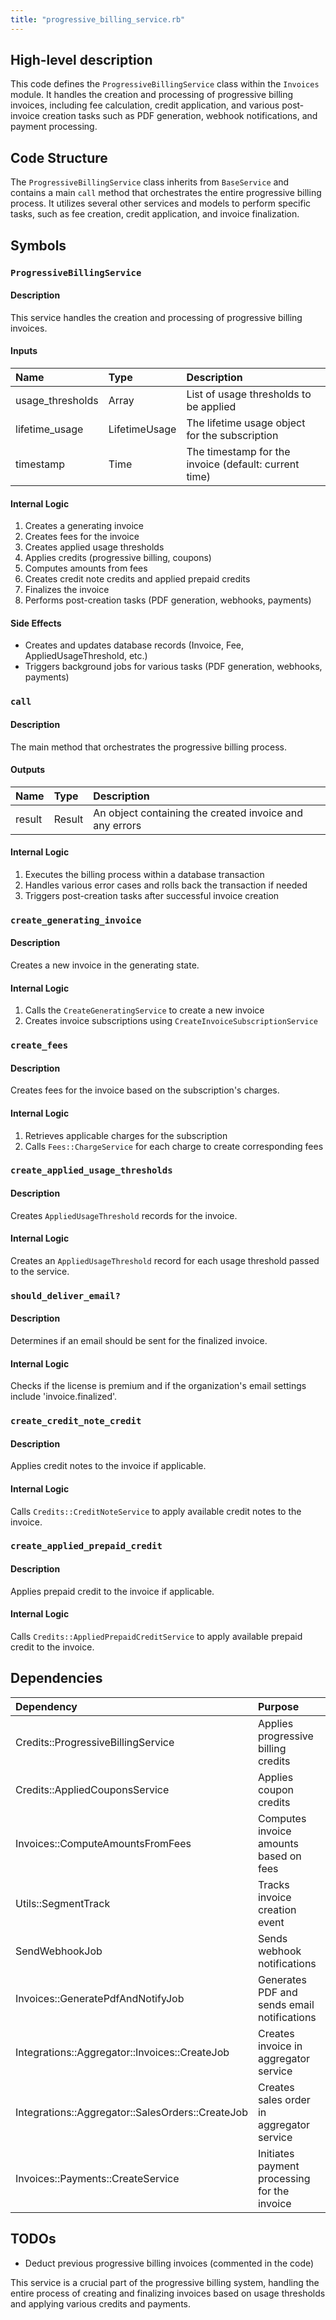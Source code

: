 ```yaml
---
title: "progressive_billing_service.rb"
---
```


## High-level description
This code defines the `ProgressiveBillingService` class within the `Invoices` module. It handles the creation and processing of progressive billing invoices, including fee calculation, credit application, and various post-invoice creation tasks such as PDF generation, webhook notifications, and payment processing.

## Code Structure
The `ProgressiveBillingService` class inherits from `BaseService` and contains a main `call` method that orchestrates the entire progressive billing process. It utilizes several other services and models to perform specific tasks, such as fee creation, credit application, and invoice finalization.

## Symbols

### `ProgressiveBillingService`
#### Description
This service handles the creation and processing of progressive billing invoices.

#### Inputs
| Name | Type | Description |
|:-----|:-----|:------------|
| usage_thresholds | Array | List of usage thresholds to be applied |
| lifetime_usage | LifetimeUsage | The lifetime usage object for the subscription |
| timestamp | Time | The timestamp for the invoice (default: current time) |

#### Internal Logic
1. Creates a generating invoice
2. Creates fees for the invoice
3. Creates applied usage thresholds
4. Applies credits (progressive billing, coupons)
5. Computes amounts from fees
6. Creates credit note credits and applied prepaid credits
7. Finalizes the invoice
8. Performs post-creation tasks (PDF generation, webhooks, payments)

#### Side Effects
- Creates and updates database records (Invoice, Fee, AppliedUsageThreshold, etc.)
- Triggers background jobs for various tasks (PDF generation, webhooks, payments)

### `call`
#### Description
The main method that orchestrates the progressive billing process.

#### Outputs
| Name | Type | Description |
|:-----|:-----|:------------|
| result | Result | An object containing the created invoice and any errors |

#### Internal Logic
1. Executes the billing process within a database transaction
2. Handles various error cases and rolls back the transaction if needed
3. Triggers post-creation tasks after successful invoice creation

### `create_generating_invoice`
#### Description
Creates a new invoice in the generating state.

#### Internal Logic
1. Calls the `CreateGeneratingService` to create a new invoice
2. Creates invoice subscriptions using `CreateInvoiceSubscriptionService`

### `create_fees`
#### Description
Creates fees for the invoice based on the subscription's charges.

#### Internal Logic
1. Retrieves applicable charges for the subscription
2. Calls `Fees::ChargeService` for each charge to create corresponding fees

### `create_applied_usage_thresholds`
#### Description
Creates `AppliedUsageThreshold` records for the invoice.

#### Internal Logic
Creates an `AppliedUsageThreshold` record for each usage threshold passed to the service.

### `should_deliver_email?`
#### Description
Determines if an email should be sent for the finalized invoice.

#### Internal Logic
Checks if the license is premium and if the organization's email settings include 'invoice.finalized'.

### `create_credit_note_credit`
#### Description
Applies credit notes to the invoice if applicable.

#### Internal Logic
Calls `Credits::CreditNoteService` to apply available credit notes to the invoice.

### `create_applied_prepaid_credit`
#### Description
Applies prepaid credit to the invoice if applicable.

#### Internal Logic
Calls `Credits::AppliedPrepaidCreditService` to apply available prepaid credit to the invoice.

## Dependencies
| Dependency | Purpose |
|:-----------|:--------|
| Credits::ProgressiveBillingService | Applies progressive billing credits |
| Credits::AppliedCouponsService | Applies coupon credits |
| Invoices::ComputeAmountsFromFees | Computes invoice amounts based on fees |
| Utils::SegmentTrack | Tracks invoice creation event |
| SendWebhookJob | Sends webhook notifications |
| Invoices::GeneratePdfAndNotifyJob | Generates PDF and sends email notifications |
| Integrations::Aggregator::Invoices::CreateJob | Creates invoice in aggregator service |
| Integrations::Aggregator::SalesOrders::CreateJob | Creates sales order in aggregator service |
| Invoices::Payments::CreateService | Initiates payment processing for the invoice |

## TODOs
- Deduct previous progressive billing invoices (commented in the code)

This service is a crucial part of the progressive billing system, handling the entire process of creating and finalizing invoices based on usage thresholds and applying various credits and payments.